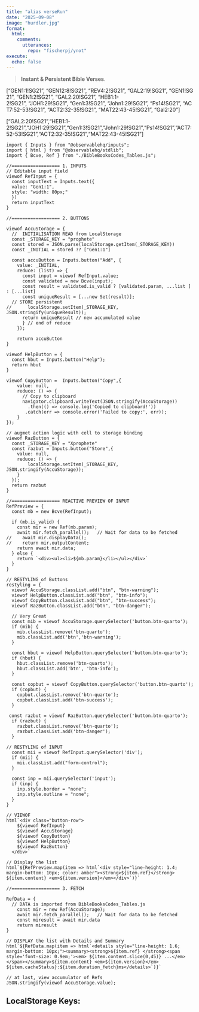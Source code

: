 ```yaml
---
title: "alias verseRun"
date: "2025-09-08"
image: "hurdler.jpg"
format: 
  html:
    comments:
      utterances: 
        repo: "fischerpj/ynot"
execute:
  echo: false
---
```


> **Instant & Persistent Bible Verses**.

::: {#inputDiv}
<!-- inputDiv is considered Void-->

\["GEN1:1!SG21", "GEN12:8!SG21", "REV4:2!SG21", "GAL2:19!SG21", "GEN1!SG21", "GEN1:2!SG21", "GAL2:20!SG21", "HEB1:1-2!SG21", "JOH1:29!SG21", "Gen1:3!SG21", "John1:29!SG21", "Ps14!SG21", "ACT7:52-53!SG21", "ACT2:32-35!SG21", "MAT22:43-45!SG21", "Gal2:20"\]

\["GAL2:20!SG21","HEB1:1-2!SG21","JOH1:29!SG21","Gen1:3!SG21","John1:29!SG21","Ps14!SG21","ACT7:52-53!SG21","ACT2:32-35!SG21","MAT22:43-45!SG21"\]
:::

```ojs
import { Inputs } from "@observablehq/inputs";
import { html } from "@observablehq/stdlib";
import { Bcve, Ref } from "./BibleBooksCodes_Tables.js";

```

```ojs
//================== 1. INPUTS
// Editable input field
viewof RefInput = {
  const inputText = Inputs.text({
  value: "Gen1:1",
  style: "width: 80px;"
  })
  return inputText
}

```

```ojs
//================== 2. BUTTONS

viewof AccuStorage = {
  //  INITIALISATION READ from LocalStorage
  const _STORAGE_KEY = "prophete"
  const stored = JSON.parse(localStorage.getItem(_STORAGE_KEY))
  const _INITIAL = stored ?? ["Gen1:1"]
  
  const accuButton = Inputs.button("Add", {
    value: _INITIAL,
    reduce: (list) => {
      const input = viewof RefInput.value;
      const validated = new Bcve(input);
      const result = validated.is_valid ? [validated.param, ...list ] : [...list]
      const uniqueResult = [...new Set(result)];
  // STORE persistent
//      localStorage.setItem(_STORAGE_KEY, JSON.stringify(uniqueResult));
      return uniqueResult // new accumulated value
      } // end of reduce
    });
    
    return accuButton
}

viewof HelpButton = {
  const hbut = Inputs.button("Help");
  return hbut
}

viewof CopyButton =  Inputs.button("Copy",{
    value: null,
    reduce: () => { 
      // Copy to clipboard
      navigator.clipboard.writeText(JSON.stringify(AccuStorage))
        .then(() => console.log('Copied to clipboard!'))
       .catch(err => console.error('Failed to copy:', err));
    }
});

// augmet action logic with cell to storage binding 
viewof RazButton = {
  const _STORAGE_KEY = "Xprophete"
  const razbut = Inputs.button("Store",{
    value: null,
    reduce: () => { 
        localStorage.setItem(_STORAGE_KEY, JSON.stringify(AccuStorage));
    }
  });
  return razbut
}
```

```ojs
//================== REACTIVE PREVIEW OF INPUT 
RefPreview = {
  const mb = new Bcve(RefInput);
  
  if (mb.is_valid) {
    const mir = new Ref(mb.param);
    await mir.fetch_parallel();   // Wait for data to be fetched
//    await mir.displayData(); 
//    return mir.outputContent;
    return await mir.data;
  } else {
    return `<div><ul><li>${mb.param}</li></ul></div>`  
  }
}

```

```ojs
// RESTYLING of Buttons
restyling = {
  viewof AccuStorage.classList.add("btn", "btn-warning");
  viewof HelpButton.classList.add("btn", "btn-info");
  viewof CopyButton.classList.add("btn", "btn-success");
  viewof RazButton.classList.add("btn", "btn-danger");

  // Very Great
  const mib = viewof AccuStorage.querySelector('button.btn-quarto');
  if (mib) {
    mib.classList.remove('btn-quarto');
    mib.classList.add('btn','btn-warning');
  }
  
  const hbut = viewof HelpButton.querySelector('button.btn-quarto');
  if (hbut) {
    hbut.classList.remove('btn-quarto');
    hbut.classList.add('btn', 'btn-info');
  } 
  
  const copbut = viewof CopyButton.querySelector('button.btn-quarto');
  if (copbut) {
    copbut.classList.remove('btn-quarto');
    copbut.classList.add('btn-success');
  }  

 const razbut = viewof RazButton.querySelector('button.btn-quarto');
  if (razbut) {
    razbut.classList.remove('btn-quarto');
    razbut.classList.add('btn-danger');
  }  

// RESTYLING of INPUT
  const mii = viewof RefInput.querySelector('div');
  if (mii) {
    mii.classList.add("form-control");
  }
  
  const inp = mii.querySelector('input');
  if (inp) {
    inp.style.border = "none";
    inp.style.outline = "none";
  }
}

// VIEWOF
html`<div class="button-row">
    ${viewof RefInput}
    ${viewof AccuStorage}
    ${viewof CopyButton}
    ${viewof HelpButton}
    ${viewof RazButton}
  </div>`

// Display the list
html`${RefPreview.map(item => html`<div style="line-height: 1.4; margin-bottom: 10px; color: amber"><strong>${item.ref}</strong> ${item.content} <em>${item.version}</em></div>`)}`
```

```ojs
//================== 3. FETCH

RefData = {
  // DATA is imported from BibleBooksCodes_Tables.js
    const mir = new Ref(AccuStorage);
    await mir.fetch_parallel();   // Wait for data to be fetched
    const miresult = await mir.data
    return miresult
}

// DISPLAY the list with Details and Summary
html`${RefData.map(item => html`<details style="line-height: 1.6; margin-bottom: 10px;"><summary><strong>${item.ref} </strong><span style='font-size: 0.9em;'><em> ${item.content.slice(0,45)} ...</em></span></summary>${item.content} <em>${item.version}</em>  ${item.cacheStatus}:${item.duration_fetch}ms</details>`)}`

```

```ojs
// at last, view accumulator of Refs
JSON.stringify(viewof AccuStorage.value);
```

:::: {#outputDiv}
<div>

<!--  any output comes here to outputDiv is considered Void-->

<h2>LocalStorage Keys:</h2>

<ul id="keyList">

</ul>

</div>
::::

```{=html}
<script>
const keyList = document.getElementById('keyList');
  for (let i = 0; i < localStorage.length; i++) {
    const key = localStorage.key(i);
    const listItem = document.createElement('li');
      listItem.textContent = key;
      keyList.appendChild(listItem);
  }
</script>
```
